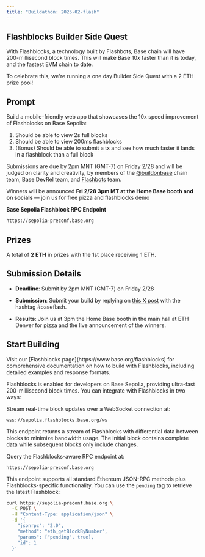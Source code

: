 ```yaml
---
title: "Buildathon: 2025-02-flash"
---
```



## Flashblocks Builder Side Quest

With Flashblocks, a technology built by Flashbots, Base chain will have 200-millisecond block times. This will make Base 10x faster than it is today, and the fastest EVM chain to date.

To celebrate this, we're running a one day Builder Side Quest with a 2 ETH prize pool!

## Prompt

Build a mobile-friendly web app that showcases the 10x speed improvement of Flashblocks on Base Sepolia:

1. Should be able to view 2s full blocks
2. Should be able to view 200ms flashblocks
3. (Bonus) Should be able to submit a tx and see how much faster it lands in a flashblock than a full block

Submissions are due by 2pm MNT (GMT-7) on Friday 2/28 and will be judged on clarity and creativity, by members of the [@buildonbase](https://x.com/buildonbase) chain team, Base DevRel team, and [Flashbots](https://github.com/flashbots) team.

Winners will be announced **Fri 2/28 3pm MT at the Home Base booth and on socials** — join us for free pizza and flashblocks demo

**Base Sepolia Flashblock RPC Endpoint**

```bash
https://sepolia-preconf.base.org
```

## Prizes

A total of **2 ETH** in prizes with the 1st place receiving 1 ETH.

## Submission Details

- **Deadline**: Submit by 2pm MNT (GMT-7) on Friday 2/28
- **Submission**: Submit your build by replying on [this X post](https://x.com/neodaoist/status/1895229868532457898) with the hashtag #baseflash.

- **Results**: Join us at 3pm the Home Base booth in the main hall at ETH Denver for pizza and the live announcement of the winners.

## Start Building

<Note>
Visit our [Flashblocks page](https://www.base.org/flashblocks) for comprehensive documentation on how to build with Flashblocks, including detailed examples and response formats.
</Note>


Flashblocks is enabled for developers on Base Sepolia, providing ultra-fast 200-millisecond block times. You can integrate with Flashblocks in two ways:

<Steps>
  <Step title="Flashblock WebSocket endpoint">
  Stream real-time block updates over a WebSocket connection at:

  ```
  wss://sepolia.flashblocks.base.org/ws
  ```

  This endpoint returns a stream of Flashblocks with differential data between blocks to minimize bandwidth usage. The initial block contains complete data while subsequent blocks only include changes.

  </Step>
  <Step title="Flashblock RPC endpoint">
  Query the Flashblocks-aware RPC endpoint at:

  ```
  https://sepolia-preconf.base.org
  ```

  This endpoint supports all standard Ethereum JSON-RPC methods plus Flashblocks-specific functionality. You can use the `pending` tag to retrieve the latest Flashblock:

  ```bash
  curl https://sepolia-preconf.base.org \
    -X POST \
    -H "Content-Type: application/json" \
    -d '{
      "jsonrpc": "2.0",
      "method": "eth_getBlockByNumber",
      "params": ["pending", true],
      "id": 1
    }'
  ```
  </Step>
</Steps>
